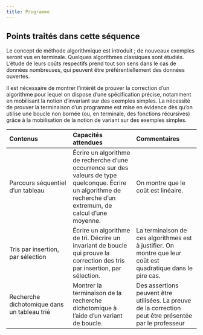 ---
title: Programme
---

## Points traités dans cette séquence

Le concept de méthode algorithmique est introduit ; de nouveaux exemples seront vus en 
terminale. Quelques algorithmes classiques sont étudiés. L’étude de leurs coûts respectifs 
prend tout son sens dans le cas de données nombreuses, qui peuvent être 
préférentiellement des données ouvertes.

Il est nécessaire de montrer l’intérêt de prouver la correction d’un algorithme pour lequel on 
dispose d’une spécification précise, notamment en mobilisant la notion d’invariant sur des 
exemples simples. La nécessité de prouver la terminaison d’un programme est mise en 
évidence dès qu’on utilise une boucle non bornée (ou, en terminale, des fonctions 
récursives) grâce à la mobilisation de la notion de variant sur des exemples simples. 

|Contenus |Capacités attendues| Commentaires|
| :---| :---| :---|
| Parcours séquentiel d’un tableau| Écrire un algorithme de recherche d’une occurrence sur des valeurs de type quelconque. Écrire un algorithme de recherche d’un extremum, de calcul d’une moyenne. |On montre que le coût est linéaire.|
| Tris par insertion, par sélection| Écrire un algorithme de tri. Décrire un invariant de boucle qui prouve la correction des tris par insertion, par sélection.| La terminaison de ces algorithmes est à justifier. On montre que leur coût est quadratique dans le pire cas.|
| Recherche dichotomique dans un tableau trié| Montrer la terminaison de la recherche dichotomique à l’aide d’un variant de boucle.|Des assertions peuvent être utilisées. La preuve de la correction peut être présentée par le professeur|

